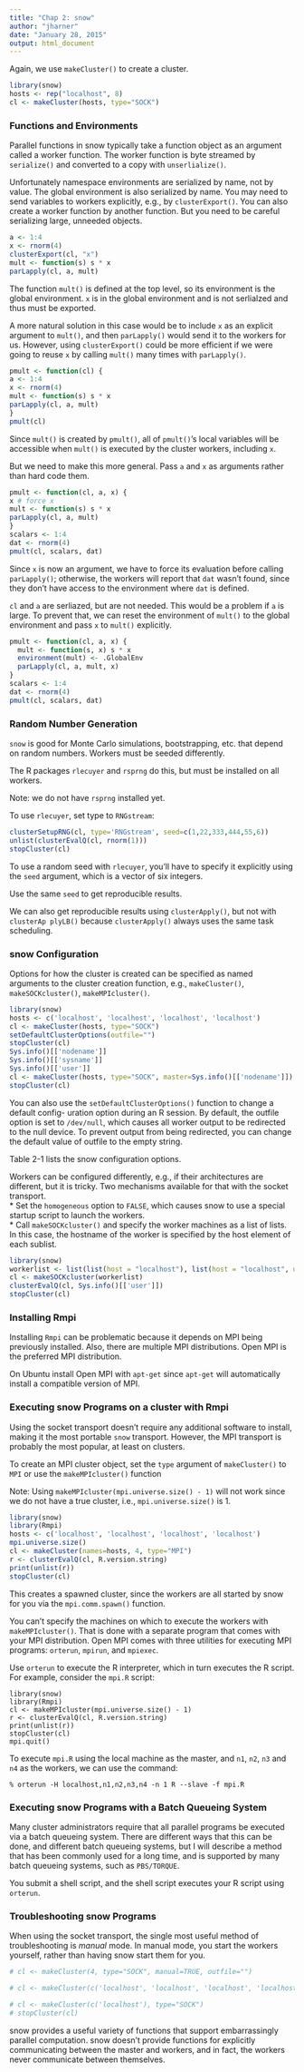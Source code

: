 ```yaml
---
title: "Chap 2: snow"
author: "jharner"
date: "January 28, 2015"
output: html_document
---
```


Again, we use `makeCluster()` to create a cluster.
```r
library(snow)
hosts <- rep("localhost", 8)
cl <- makeCluster(hosts, type="SOCK")
```

### Functions and Environments

Parallel functions in snow typically take a function object as an argument called a worker function. The worker function is byte streamed by `serialize()` and converted to a copy with `unserlialize()`.

Unfortunately namespace environments are serialized by name, not by value. The global environment is also serialized by name. You may need to send variables to workers explicitly, e.g., by `clusterExport()`. You can also create a worker function by another function. But you need to be careful serializing large, unneeded objects.

```r
a <- 1:4
x <- rnorm(4)
clusterExport(cl, "x")
mult <- function(s) s * x
parLapply(cl, a, mult)
```
The function `mult()` is defined at the top level, so its environment is the global environment. `x` is in the global environment and is not serlialzed and thus must be exported.

A more natural solution in this case would be to include `x` as an explicit argument to `mult()`, and then `parLapply()` would send it to the workers for us. However, using `clusterExport()` could be more efficient if we were going to reuse `x` by calling `mult()` many times with `parLapply()`.

```r
pmult <- function(cl) {
a <- 1:4
x <- rnorm(4)
mult <- function(s) s * x
parLapply(cl, a, mult)
}
pmult(cl)
```
Since `mult()` is created by `pmult()`, all of `pmult()`’s local variables will be accessible when `mult()` is executed by the cluster workers, including `x`.

But we need to make this more general. Pass `a` and `x` as arguments rather than hard code them.
```r
pmult <- function(cl, a, x) {
x # force x
mult <- function(s) s * x
parLapply(cl, a, mult)
}
scalars <- 1:4
dat <- rnorm(4)
pmult(cl, scalars, dat)
```
Since `x` is now an argument, we have to force its evaluation before calling `parLapply()`; otherwise, the workers will report that `dat` wasn’t found, since they don’t have access to the environment where `dat` is defined.

`cl` and `a` are serliazed, but are not needed. This would be a problem if `a` is  large. To prevent that, we can reset the environment of `mult()` to the global environment and pass `x` to `mult()` explicitly.
```r
pmult <- function(cl, a, x) {
  mult <- function(s, x) s * x
  environment(mult) <- .GlobalEnv
  parLapply(cl, a, mult, x)
}
scalars <- 1:4
dat <- rnorm(4)
pmult(cl, scalars, dat)
```

### Random Number Generation

`snow` is good for Monte Carlo simulations, bootstrapping, etc. that depend on random numbers. Workers must be seeded differently.

The R packages `rlecuyer` and `rsprng` do this, but must be installed on all workers.

Note: we do not have `rsprng` installed yet.

To use `rlecuyer`, set type to `RNGstream`:
```r
clusterSetupRNG(cl, type='RNGstream', seed=c(1,22,333,444,55,6))
unlist(clusterEvalQ(cl, rnorm(1)))
stopCluster(cl)
```
To use a random seed with `rlecuyer`, you’ll have to specify it explicitly using the `seed` argument, which is a vector of six integers.

Use the same `seed` to get reproducible results.

We can also get reproducible results using `clusterApply()`, but not with `clusterAp plyLB()` because `clusterApply()` always uses the same task scheduling.

### snow Configuration

Options for how the cluster is created can be specified as named arguments to the cluster creation function, e.g., `makeCluster()`, `makeSOCKcluster()`, `makeMPIcluster()`.
```r
library(snow)
hosts <- c('localhost', 'localhost', 'localhost', 'localhost')
cl <- makeCluster(hosts, type="SOCK")
setDefaultClusterOptions(outfile="")
stopCluster(cl)
Sys.info()[['nodename']]
Sys.info()[['sysname']]
Sys.info()[['user']]
cl <- makeCluster(hosts, type="SOCK", master=Sys.info()[['nodename']])
stopCluster(cl)
```
You can also use the `setDefaultClusterOptions()` function to change a default config- uration option during an R session. By default, the outfile option is set to `/dev/null`, which causes all worker output to be redirected to the null device. To prevent output from being redirected, you can change the default value of outfile to the empty string.

Table 2-1 lists the snow configuration options.

Workers can be configured differently, e.g., if their architectures are different, but it is tricky. Two mechanisms available for that with the socket transport.  
* Set the `homogeneous` option to `FALSE`, which causes snow to use a special startup script to launch the workers.  
* Call `makeSOCKcluster()` and specify the worker machines as a list of lists. In this case, the hostname of the worker is specified by the host element of each sublist.  
```r
library(snow)
workerlist <- list(list(host = "localhost"), list(host = "localhost", user = "jharner"))
cl <- makeSOCKcluster(workerlist)
clusterEvalQ(cl, Sys.info()[['user']])
stopCluster(cl)
```

### Installing Rmpi

Installing `Rmpi` can be problematic because it depends on MPI being previously installed. Also, there are multiple MPI distributions. Open MPI is the preferred MPI distribution.

On Ubuntu install Open MPI with `apt-get` since `apt-get` will automatically install a compatible version of MPI.

### Executing snow Programs on a cluster with Rmpi

Using the socket transport doesn’t require any additional software to install, making it the most portable `snow` transport. However, the MPI transport is probably the most popular, at least on clusters.

To create an MPI cluster object, set the `type` argument of `makeCluster()` to `MPI` or use the `makeMPIcluster()` function

Note: Using `makeMPIcluster(mpi.universe.size() - 1)` will not work since we do not have a true cluster, i.e., `mpi.universe.size()` is 1.

```r
library(snow)
library(Rmpi)
hosts <- c('localhost', 'localhost', 'localhost', 'localhost')
mpi.universe.size()
cl <- makeCluster(names=hosts, 4, type="MPI")
r <- clusterEvalQ(cl, R.version.string)
print(unlist(r))
stopCluster(cl)
```
This creates a spawned cluster, since the workers are all started by snow for you via the `mpi.comm.spawn()` function.

You can’t specify the machines on which to execute the workers with `makeMPIcluster()`. That is done with a separate program that comes with your MPI distribution. Open MPI comes with three utilities for executing MPI programs: `orterun`, `mpirun`, and `mpiexec`.

Use `orterun` to execute the R interpreter, which in turn executes the R script. For example, consider the `mpi.R` script:
```
library(snow)
library(Rmpi)
cl <- makeMPIcluster(mpi.universe.size() - 1)
r <- clusterEvalQ(cl, R.version.string)
print(unlist(r))
stopCluster(cl)
mpi.quit()
```

To execute `mpi.R` using the local machine as the master, and `n1`, `n2`, `n3` and `n4` as the workers, we can use the command:
```
% orterun -H localhost,n1,n2,n3,n4 -n 1 R --slave -f mpi.R
```

### Executing snow Programs with a Batch Queueing System

Many cluster administrators require that all parallel programs be executed via a batch queueing system. There are different ways that this can be done, and different batch queueing systems, but I will describe a method that has been commonly used for a long time, and is supported by many batch queueing systems, such as `PBS/TORQUE`.

You submit a shell script, and the shell script executes your R script using `orterun`.

### Troubleshooting snow Programs

When using the socket transport, the single most useful method of troubleshooting is *manual* mode. In manual mode, you start the workers yourself, rather than having snow start them for you. 

```r
# cl <- makeCluster(4, type="SOCK", manual=TRUE, outfile="")

# cl <- makeCluster(c('localhost', 'localhost', 'localhost', 'localhost'), type="SOCK",   manual=TRUE, outfile="")

# cl <- makeCluster(c('localhost'), type="SOCK")
# stopCluster(cl)
```

snow provides a useful variety of functions that support embarrassingly parallel computation. snow doesn’t provide functions for explicitly communicating between the master and workers, and in fact, the workers never communicate between themselves.







